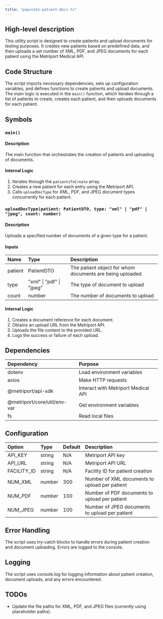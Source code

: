 ```yaml
---
title: "populate-patient-docs.ts"
---
```


## High-level description
This utility script is designed to create patients and upload documents for testing purposes. It creates new patients based on predefined data, and then uploads a set number of XML, PDF, and JPEG documents for each patient using the Metriport Medical API.

## Code Structure
The script imports necessary dependencies, sets up configuration variables, and defines functions to create patients and upload documents. The main logic is executed in the `main()` function, which iterates through a list of patients to create, creates each patient, and then uploads documents for each patient.

## Symbols

### `main()`
#### Description
The main function that orchestrates the creation of patients and uploading of documents.

#### Internal Logic
1. Iterates through the `patientsToCreate` array.
2. Creates a new patient for each entry using the Metriport API.
3. Calls `uploadDocType` for XML, PDF, and JPEG document types concurrently for each patient.

### `uploadDocType(patient: PatientDTO, type: "xml" | "pdf" | "jpeg", count: number)`
#### Description
Uploads a specified number of documents of a given type for a patient.

#### Inputs
| Name | Type | Description |
|:-----|:-----|:------------|
| patient | PatientDTO | The patient object for whom documents are being uploaded |
| type | "xml" \| "pdf" \| "jpeg" | The type of document to upload |
| count | number | The number of documents to upload |

#### Internal Logic
1. Creates a document reference for each document.
2. Obtains an upload URL from the Metriport API.
3. Uploads the file content to the provided URL.
4. Logs the success or failure of each upload.

## Dependencies
| Dependency | Purpose |
|:-----------|:--------|
| dotenv | Load environment variables |
| axios | Make HTTP requests |
| @metriport/api-sdk | Interact with Metriport Medical API |
| @metriport/core/util/env-var | Get environment variables |
| fs | Read local files |

## Configuration
| Option | Type | Default | Description |
|:-------|:-----|:--------|:------------|
| API_KEY | string | N/A | Metriport API key |
| API_URL | string | N/A | Metriport API URL |
| FACILITY_ID | string | N/A | Facility ID for patient creation |
| NUM_XML | number | 300 | Number of XML documents to upload per patient |
| NUM_PDF | number | 100 | Number of PDF documents to upload per patient |
| NUM_JPEG | number | 100 | Number of JPEG documents to upload per patient |

## Error Handling
The script uses try-catch blocks to handle errors during patient creation and document uploading. Errors are logged to the console.

## Logging
The script uses console.log for logging information about patient creation, document uploads, and any errors encountered.

## TODOs
- Update the file paths for XML, PDF, and JPEG files (currently using placeholder paths).